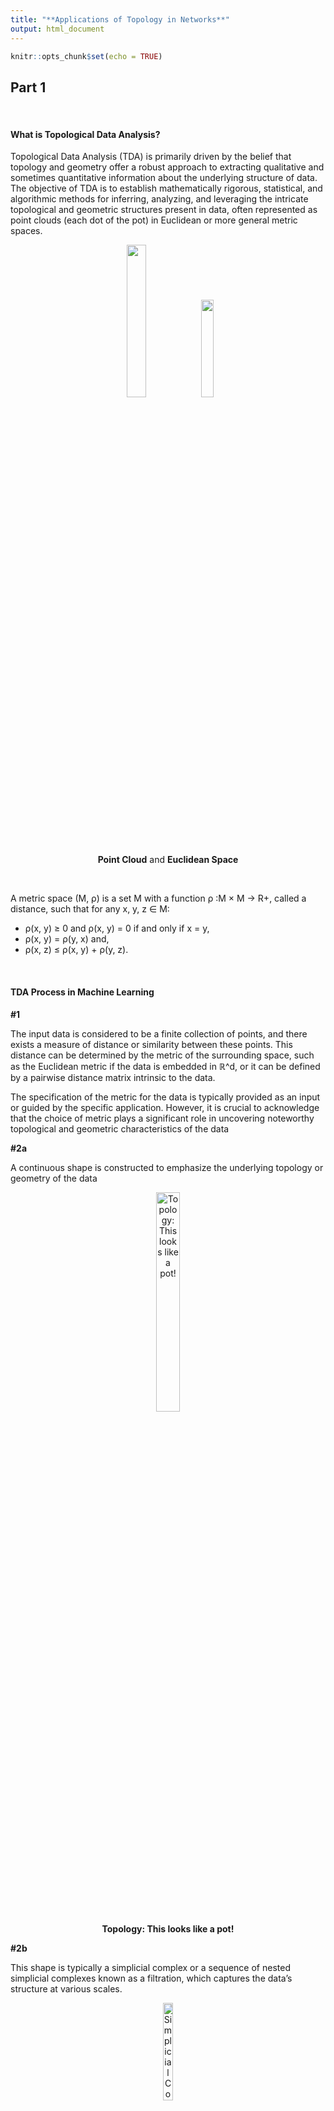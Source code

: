 ```yaml
---
title: "**Applications of Topology in Networks**"
output: html_document
---
```


```r
knitr::opts_chunk$set(echo = TRUE)
```
## Part 1

<br>

#### **What is Topological Data Analysis?**

  Topological Data Analysis (TDA) is primarily driven by the belief that topology and geometry offer a robust approach to extracting qualitative and sometimes quantitative information about the underlying structure of data. The objective of TDA is to establish mathematically rigorous, statistical, and  algorithmic methods for inferring, analyzing, and leveraging the intricate topological and geometric structures present in data, often represented as point clouds (each dot of the pot) in Euclidean or more general metric spaces.
 
<center>
![](Images/Point_cloud_torus.gif){width=25%}![](Images/Pot.png){width=20%}  
**Point Cloud** and **Euclidean Space**
</center>

<br>
 
 A metric space (M, ρ) is a set M with a function ρ ∶M × M → R+, called a distance, such that for any x, y, z ∈ M:
 
  * ρ(x, y) ≥ 0 and ρ(x, y) = 0 if and only if x = y,  
  * ρ(x, y) = ρ(y, x) and,  
  * ρ(x, z) ≤ ρ(x, y) + ρ(y, z).
    
<br>

#### **TDA Process in Machine Learning**

**#1**

  The input data is considered to be a finite collection of points, and there exists a
measure of distance or similarity between these points. This distance can be determined by the metric of the surrounding space, such as the Euclidean metric if the data is embedded in ℝ^d, or it can be defined by a pairwise distance matrix intrinsic to the data.  

  The specification of the metric for the data is typically provided as an input or guided by the specific application. However, it is crucial to acknowledge that the choice of metric plays a significant role in uncovering noteworthy topological and geometric characteristics of the data

**#2a**

  A continuous shape is constructed to emphasize the underlying topology or geometry of the data
<center>
  ![**Topology: This looks like a pot!**](Images/Pot.png){width=30%}
</center>

**#2b**

  This shape is typically a simplicial complex or a sequence of nested simplicial complexes known as a filtration, which captures the data's structure at various scales.
<center>
  ![**Simplicial Complex**](Images/SC.png){width=20%}
</center>

**#2c**

  This shape is typically a simplicial complex or a sequence of nested simplicial complexes known as a filtration, which captures the data's structure at various scales.
<center>
  ![**Filtration**](Images/filtration.png)
</center>

**#2d**

  Simplicial complexes can be seen as higher-dimensional extensions of neighborhood graphs commonly used in standard data analysis and learning algorithms.
  
  The task at hand is to define these structures in a way that is mathematically proven to reflect meaningful information about the data's structure and can be efficiently constructed and manipulated in practical applications.
<center>
  ![](Images/multi.png){width=45%}
</center>

**#3**

  The structures constructed on the data provide a means to extract topological or geometric information.It may involve generating rough summaries or approximations that require specific methods, such as persistent homology, to extract relevant information.
<center>
  ![**What do you see in this filtration?**](Images/filtration.png)
</center>

**#4**

  The topological and geometric information extracted offers novel sets of features
and descriptors for the data. These features can enhance the understanding of the data, especially through visualization techniques. They can also be combined with other types of features to enable more comprehensive analysis and facilitate machine learning tasks. Furthermore, this information can be utilized to design data analysis and machine
learning models that are well-suited to the specific characteristics of the data. An essential consideration at this stage is demonstrating the added value and
complementarity of the information provided by TDA tools compared to other
features.

  Understanding how the extracted information complements existing features and showcases its advantages is a key aspect of this process.

<br>

#### **The Language of TDA**

**#Simplicial complexes - 1**

  Simplicial complexes can be regarded as an extension of graphs to higher dimensions. They are mathematical entities that possess both **topological** and **combinatorial** characteristics, which makes them particularly valuable for Topological Data Analysis.
  
  Two important aspects of these mathematical objects:
  
  * Topological characteristics: Simplicial complexes have a topological nature, meaning they capture information about the connectivity and spatial relationships between their constituent simplices (e.g., vertices, edges, higher-dimensional faces). They provide a framework to study topological properties such as connectedness, boundaries, holes, and higher-dimensional structures.
  * Combinatorial characteristics: Simplicial complexes have combinatorial properties, which deal with the combinatorial arrangements and relationships between their simplices. These properties involve how the simplices are combined, their intersections, and the inclusion relations between different simplices.
    
**#Simplicial Complexes - 2**

  Given a set X = {x0,···,xk} C R^d consisting of k + 1 affinely independent points, the k-dimensional simplex σ = [x0,···xk] spanned by X can be defined as the convex hull of X.
  
  Affinely independent points refers to a set of points in a vector space that do not lie on the same affine subspace, except when the set consists of a single point. In other words, a set of points {x0, x1, x2,···,xn} is said to be affinely independent if there is no non-trivial linear combination of the points that results in the zero vector, except when all the coefficiants are zero.
  
  In layman's terms can be understood as a set of points that are not in a straight line or a flat plane.
  
**#Simplicial Complexes - 3**

  Given a set X {xo,···,Xk} C R^d consisting of k + 1 affinely independent points, the k- dimensional simplex σ = [x0,···,Xk] spanned by X can be defined as the convex hull of X.
  
  The convex hull of a set of points is the smallest convex shape or region that completely encloses all the points. In simpler terms, it is like finding the "outer boundary" that wraps around a given set of points.
  
  Mathematically, an n-dimensional simplex is defined as the convex hull of (n + 1) affinely independent points in n-dimensional space. In other words, it is the smallest convex shape or region that contains these points. For example, a 1-dimensional simplex is a line segment, a 2-dimensional simplex is a triangle, a 3-dimensional simplex is a tetrahedron, and so on.
<center>
  ![](Images/image.png){width=25%}
</center>

**#Simplicial Complexes - 4**

  Given a set X = {xo,···, xk} < R consisting of k + 1 affinely independent points, the k- dimensional simplex σ = [Xo,···, Xk] spanned by X can be defined as the convex hull of X.
  
  Mathematically, an n-dimensional simplex is defined as the convex hull of (n + 1) affinely independent points in n-dimensional space. In other words, it is the smallest convex shape or region that contains these points. For example, a 1-dimensional simplex is a line segment, a 2-dimensional simplex is a triangle, a 3-dimensional simplex is a tetrahedron, and so on.
<center>
  ![](Images/triangles.png){width=35%}
</center>

**#Simplicial Complexes - 5**

  A geometric simplicial complex K in R^d is a collection of simplices satisfying the following conditions:
  
  * Every face of a simplex in K is also a simplex in K.
  * The intersection of any two simplices in K is either empty or a common face shared by both simplices.

  The face of a simplex refers to a lower-dimensional simplex that is a subset of the original simplex. In other words, it is a subset of the vertices of the simplex that defines a smaller simplex within it.
  
**#Simplicial Complexes - 6**

  For example, in a 3-dimensional simplex (tetrahedron), the faces are triangles, and in a 4-dimensional simplex, the faces are tetrahedra. 

  The faces of a simplex are simplices themselves, but of lower dimension.
<center>
  ![](Images/tetrahedron.png){width=30%}
</center>

**#Simplicial Complexes - 7**
  
  The collection of simplices in a simplicial complex K forms a subset of Rd known as the underlying space of K, which inherits the topology of R^d. Consequently, K can be regarded as a topological space based on its underlying space. It's worth noting that once the vertices of K are determined, the combinatorial description of the collection of simplices, adhering to certain incidence rules, fully characterizes K.
  
  * When we say that a simplicial complex K can be regarded as a topological space based on its underlying space, we mean that we can associate a topological structure to K by considering the topology inherited from its underlying space.
  * The underlying space of K is a subset of Rd that contains all the points corresponding to the vertices, edges, faces, and higher-dimensional simplices of K.
    
**#Building simplicial complexes from data**

  There exist many ways to build simplicial complexes. We present here a few classical examples that are widely used in practice. An initial example is an immediate extension of the concept of an a-neighboring graph. 
  
  Suppose we have a set of points, X, in a metric space (M, p), and a real number a ≥ 0. The Vietoris-Rips complex, denoted as Ripsa (X), consists of simplices [xo,···, Xk] satisfying the condition that the distance between any pair of points, dx (xi, xj), is less than or equal to a for all (i, j).
  
  Each circle (called a closed ball) has a data point at its center, and the circle radius is the distance from the data point
<center>
  ![](Images/circles.png){width=55%}
</center>
  <br>
  However, it's important to note that in general, even when X is a finite subset of R^d, Ripsa (X) may not have a geometric realization in R^d. In other words, it may have a dimension higher than d. Can you figure out why?
  
  Closely connected to the Vietoris-Rips complex is the Čech complex, denoted as Cecha (X). It is defined as the set of simplices. [xo,···, Xk] such that the k + 1 closed balls, B(xi, α), have a non-empty intersection. It's worth noting that these two complexes are related as follows: Ripsa (X) is a subset of Cecha (X), and Cecha (X) is a subset of Rips2a (X). Additionally, if X is a subset of R^d, then Cecha (X) and Rips2a (X) share the same 1- dimensional skeleton, meaning they have the same set of vertices and edges.

**#Main Directions in TDA - simplified classification**

  Persistent Homology (PH): study of topological shapes that can fit into your data
  <center>
    ![](Images/image2.png){width=30%}
  </center>
  
  TDAMapper: the overall shape of your data  
  
  * Both have filtrations and distances, but Mapper studies about how your entire data is shaped and deduces insights from that shape.
  <center>
    ![](Images/image4.png){width=20%}
  </center>
  
#### **Persistent Homology in TDA.**

**#What is Homology?**
  
  Homology, in a nutshell, is a fundamental concept in algebraic topology that provides a powerful tool for formalizing and analyzing topological features of spaces or simplicial complexes in an algebraic manner. It enables us to capture and quantify the presence of different-dimensional "holes" within a given space.
  
  In homology, each dimension k corresponds to a vector space Нk, where the dimension of Hk intuitively represents the number of independent features of that dimension. For instance, the O-dimensional homology group Ho describes the connected components of the complex, the 1-dimensional homology group H1 represents the 1-dimensional loops or cycles, and the 2-dimensional homology group H2 captures the 2-dimensional cavities or voids within the space.
  
  Homology provides a rigorous framework for understanding and characterizing topological structures by associating vector spaces to each dimension, giving us valuable information about the presence and properties of various topological features within a space or simplicial complex.
  
  In simple terms, we are defining topological structures (i.e., k-dimensional holes) and counting them in a simplicial complex (SC). 
  
  What are these holes?
  
  * The term "dimensional holes" refers to the topological features captured by the homology groups of a simplicial complex.
  * These holes represent voids or empty spaces of different dimensions within the data.
  * In the context of TDA, the term "hole" does not refer to a literal physical hole but rather to a topological concept.
  * A dimensional hole can be understood as a region or subspace of the data that is missing or empty, characterized by the absence of certain simplices or simplicial structures.
    
  O-dimensional holes are connected components in a SC:
  
  * K1 has 12 0-dimensional holes  
  * K2 has larger balls, but there are still 12 holes.  
  * K3 now has edges between simplices. There are 6 0-dimensional holes.  
  * K4 has just one connected component; 1 0-dimensional hole.
    
  1-dimensional holes are loops in a SC:
  
  * K1 does not have a 1-dimensional hole  
  * K2 has larger balls, but no 1-dimensional holes.  
  * K3 now has edges between simplices, but no 1-dimensional holes.  
  * K4 has a loop now; it has a 1-dimensional hole.

<center>
  ![](Images/image2.png)
</center>

**#Homology**

  To extract summaries of such topological features at a mesoscopic level, we use Betti numbers. Betti-p number of a simplicial complex C of dimension d, denoted by ẞp (C), is defined as
<center>
  ![Betti numbers at increasing dissimilarity scales](Images/Homo.png){width=55%}
</center>
<center>
![](Images/Homo2.png){width=55%}
</center>

**#Persistent Homology**

  We can increase k as much as we want, however we do not see k>2 holes often in our experiments. 
  
  Formal definitions for the holes can be found in works such as  
  * Edelsbrunner, H. and Harer, J., 2008. Persistent homology-a survey. Contemporary mathematics, 453(26), pp.257-282.  
  * Otter, N., Porter, M.A., Tillmann, U., Grindrod, P. and Harrington, H.A., 2017. A roadmap for the computation of persistent homology. EPJ Data Science, 6, pp.1-38.
    
**#What is Persistent in PH?**
  
  Persistent homology in a nutshell:
  
  1. Given X data points in R^d  
  2. Find pairwise distances  
  3. Use a filtration threshold on distances from 0 to maximum  
      a. Create simplices and a simplicial complex out of them,  
      b. Identify certain topological features - what are they? We need to talk about shapes to answer this question.  
      c. Identify which holes persist (i.e., born and survive)
  4. Use the vectorization in ML tasks
    
**#What is filtration?**
  
  A filtration of a simplicial complex K is a collection of subcomplexes (Kr)rET that are nested, meaning that for any r0 and rp in the set T, if r is less than or equal to r0, then Kr is a subset of Kro.
  
  The entire complex K is obtained by taking the union of all the subcomplexes Kr for r in T. In a more general sense, a filtration of a topological space M is a collection of subspaces
(Mr)rET that are nested. Similar to the simplicial complex case, if r is less than or equal to
ro, then Mr is a subset of Mr0. The entire space M is obtained by taking the union of all the subspaces Mr for rin T.
<center>
  ![](Images/filtration.png)
</center>

**#Persistence Diagrams**
  
  In practical situations, the parameter r E T can often be interpreted as a scale parameter.
  
  We alternate between scale and distance to refer to r. We mostly use the term distance and use Є or α to refer to the distance threshold in our articles.
  
  Filtration tracks the appearance of shapes along the distance threshold α.
  
  The information gathered through filtration is stored in persistence diagrams (PDs), which consist of a multiset of points supported on the open half-plane {(αb, αa) Ɛ R^2: αb <

**#PD for 1-dimension holes**

<center>
  ![](Images/PD.png){width=70%}
</center>
<br>

**#Vectorizations for 0 and 1-dimensional holes**

<center>
  ![](Images/Vector.png){width=75%}
</center>